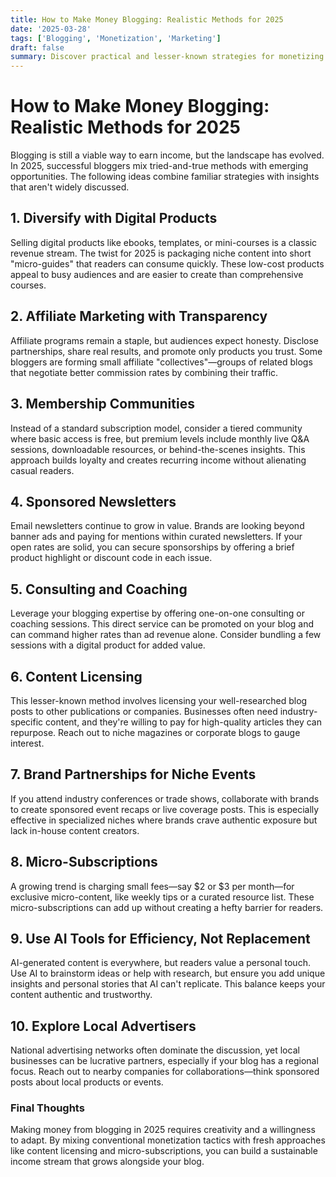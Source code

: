 ```yaml
---
title: How to Make Money Blogging: Realistic Methods for 2025
date: '2025-03-28'
tags: ['Blogging', 'Monetization', 'Marketing']
draft: false
summary: Discover practical and lesser-known strategies for monetizing your blog in 2025, drawing on both proven techniques and innovative new approaches.
---
```


# How to Make Money Blogging: Realistic Methods for 2025

Blogging is still a viable way to earn income, but the landscape has evolved. In 2025, successful bloggers mix tried-and-true methods with emerging opportunities. The following ideas combine familiar strategies with insights that aren't widely discussed.

## 1. Diversify with Digital Products

Selling digital products like ebooks, templates, or mini-courses is a classic revenue stream. The twist for 2025 is packaging niche content into short "micro-guides" that readers can consume quickly. These low-cost products appeal to busy audiences and are easier to create than comprehensive courses.

## 2. Affiliate Marketing with Transparency

Affiliate programs remain a staple, but audiences expect honesty. Disclose partnerships, share real results, and promote only products you trust. Some bloggers are forming small affiliate "collectives"—groups of related blogs that negotiate better commission rates by combining their traffic.

## 3. Membership Communities

Instead of a standard subscription model, consider a tiered community where basic access is free, but premium levels include monthly live Q&A sessions, downloadable resources, or behind-the-scenes insights. This approach builds loyalty and creates recurring income without alienating casual readers.

## 4. Sponsored Newsletters

Email newsletters continue to grow in value. Brands are looking beyond banner ads and paying for mentions within curated newsletters. If your open rates are solid, you can secure sponsorships by offering a brief product highlight or discount code in each issue.

## 5. Consulting and Coaching

Leverage your blogging expertise by offering one-on-one consulting or coaching sessions. This direct service can be promoted on your blog and can command higher rates than ad revenue alone. Consider bundling a few sessions with a digital product for added value.

## 6. Content Licensing

This lesser-known method involves licensing your well-researched blog posts to other publications or companies. Businesses often need industry-specific content, and they're willing to pay for high-quality articles they can repurpose. Reach out to niche magazines or corporate blogs to gauge interest.

## 7. Brand Partnerships for Niche Events

If you attend industry conferences or trade shows, collaborate with brands to create sponsored event recaps or live coverage posts. This is especially effective in specialized niches where brands crave authentic exposure but lack in-house content creators.

## 8. Micro-Subscriptions

A growing trend is charging small fees—say \$2 or \$3 per month—for exclusive micro-content, like weekly tips or a curated resource list. These micro-subscriptions can add up without creating a hefty barrier for readers.

## 9. Use AI Tools for Efficiency, Not Replacement

AI-generated content is everywhere, but readers value a personal touch. Use AI to brainstorm ideas or help with research, but ensure you add unique insights and personal stories that AI can't replicate. This balance keeps your content authentic and trustworthy.

## 10. Explore Local Advertisers

National advertising networks often dominate the discussion, yet local businesses can be lucrative partners, especially if your blog has a regional focus. Reach out to nearby companies for collaborations—think sponsored posts about local products or events.

### Final Thoughts

Making money from blogging in 2025 requires creativity and a willingness to adapt. By mixing conventional monetization tactics with fresh approaches like content licensing and micro-subscriptions, you can build a sustainable income stream that grows alongside your blog.

